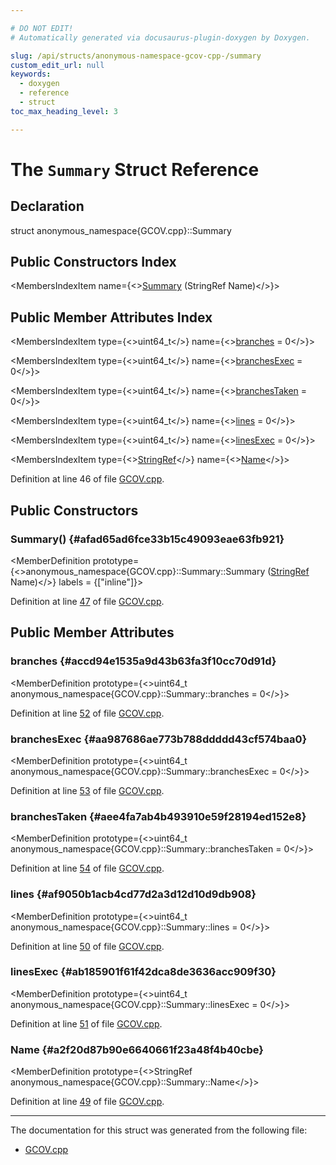 ```yaml
---

# DO NOT EDIT!
# Automatically generated via docusaurus-plugin-doxygen by Doxygen.

slug: /api/structs/anonymous-namespace-gcov-cpp-/summary
custom_edit_url: null
keywords:
  - doxygen
  - reference
  - struct
toc_max_heading_level: 3

---
```





# The `Summary` Struct Reference

<DoxygenPage pluginConfig={pluginConfig}>



## Declaration

<CodeBlock>struct anonymous_namespace{GCOV.cpp}::Summary</CodeBlock>

## Public Constructors Index

<MembersIndex>

<MembersIndexItem
  name={<><a href="#afad65ad6fce33b15c49093eae63fb921">Summary</a> (StringRef Name)</>}>
</MembersIndexItem>

</MembersIndex>

## Public Member Attributes Index

<MembersIndex>

<MembersIndexItem
  type={<>uint64&#95;t</>}
  name={<><a href="#accd94e1535a9d43b63fa3f10cc70d91d">branches</a> = 0</>}>
</MembersIndexItem>

<MembersIndexItem
  type={<>uint64&#95;t</>}
  name={<><a href="#aa987686ae773b788ddddd43cf574baa0">branchesExec</a> = 0</>}>
</MembersIndexItem>

<MembersIndexItem
  type={<>uint64&#95;t</>}
  name={<><a href="#aee4fa7ab4b493910e59f28194ed152e8">branchesTaken</a> = 0</>}>
</MembersIndexItem>

<MembersIndexItem
  type={<>uint64&#95;t</>}
  name={<><a href="#af9050b1acb4cd77d2a3d12d10d9db908">lines</a> = 0</>}>
</MembersIndexItem>

<MembersIndexItem
  type={<>uint64&#95;t</>}
  name={<><a href="#ab185901f61f42dca8de3636acc909f30">linesExec</a> = 0</>}>
</MembersIndexItem>

<MembersIndexItem
  type={<><a href="/docs/api/classes/llvm/stringref">StringRef</a></>}
  name={<><a href="#a2f20d87b90e6640661f23a48f4b40cbe">Name</a></>}>
</MembersIndexItem>

</MembersIndex>


Definition at line 46 of file <a href="/docs/api/files/lib/lib/profiledata/gcov-cpp">GCOV.cpp</a>.

<SectionDefinition>

## Public Constructors

### Summary() {#afad65ad6fce33b15c49093eae63fb921}

<MemberDefinition
  prototype={<>anonymous&#95;namespace&#123;GCOV.cpp&#125;::Summary::Summary (<a href="/docs/api/classes/llvm/stringref">StringRef</a> Name)</>}
  labels = {["inline"]}>

Definition at line <a href="/docs/api/files/lib/lib/profiledata/gcov-cpp/#l00047">47</a> of file <a href="/docs/api/files/lib/lib/profiledata/gcov-cpp">GCOV.cpp</a>.
</MemberDefinition>

</SectionDefinition>

<SectionDefinition>

## Public Member Attributes

### branches {#accd94e1535a9d43b63fa3f10cc70d91d}

<MemberDefinition
  prototype={<>uint64&#95;t anonymous&#95;namespace&#123;GCOV.cpp&#125;::Summary::branches = 0</>}>

Definition at line <a href="/docs/api/files/lib/lib/profiledata/gcov-cpp/#l00052">52</a> of file <a href="/docs/api/files/lib/lib/profiledata/gcov-cpp">GCOV.cpp</a>.
</MemberDefinition>

### branchesExec {#aa987686ae773b788ddddd43cf574baa0}

<MemberDefinition
  prototype={<>uint64&#95;t anonymous&#95;namespace&#123;GCOV.cpp&#125;::Summary::branchesExec = 0</>}>

Definition at line <a href="/docs/api/files/lib/lib/profiledata/gcov-cpp/#l00053">53</a> of file <a href="/docs/api/files/lib/lib/profiledata/gcov-cpp">GCOV.cpp</a>.
</MemberDefinition>

### branchesTaken {#aee4fa7ab4b493910e59f28194ed152e8}

<MemberDefinition
  prototype={<>uint64&#95;t anonymous&#95;namespace&#123;GCOV.cpp&#125;::Summary::branchesTaken = 0</>}>

Definition at line <a href="/docs/api/files/lib/lib/profiledata/gcov-cpp/#l00054">54</a> of file <a href="/docs/api/files/lib/lib/profiledata/gcov-cpp">GCOV.cpp</a>.
</MemberDefinition>

### lines {#af9050b1acb4cd77d2a3d12d10d9db908}

<MemberDefinition
  prototype={<>uint64&#95;t anonymous&#95;namespace&#123;GCOV.cpp&#125;::Summary::lines = 0</>}>

Definition at line <a href="/docs/api/files/lib/lib/profiledata/gcov-cpp/#l00050">50</a> of file <a href="/docs/api/files/lib/lib/profiledata/gcov-cpp">GCOV.cpp</a>.
</MemberDefinition>

### linesExec {#ab185901f61f42dca8de3636acc909f30}

<MemberDefinition
  prototype={<>uint64&#95;t anonymous&#95;namespace&#123;GCOV.cpp&#125;::Summary::linesExec = 0</>}>

Definition at line <a href="/docs/api/files/lib/lib/profiledata/gcov-cpp/#l00051">51</a> of file <a href="/docs/api/files/lib/lib/profiledata/gcov-cpp">GCOV.cpp</a>.
</MemberDefinition>

### Name {#a2f20d87b90e6640661f23a48f4b40cbe}

<MemberDefinition
  prototype={<>StringRef anonymous&#95;namespace&#123;GCOV.cpp&#125;::Summary::Name</>}>

Definition at line <a href="/docs/api/files/lib/lib/profiledata/gcov-cpp/#l00049">49</a> of file <a href="/docs/api/files/lib/lib/profiledata/gcov-cpp">GCOV.cpp</a>.
</MemberDefinition>

</SectionDefinition>

<hr/>

The documentation for this struct was generated from the following file:

<ul>
<li><a href="/docs/api/files/lib/lib/profiledata/gcov-cpp">GCOV.cpp</a></li>
</ul>

</DoxygenPage>
